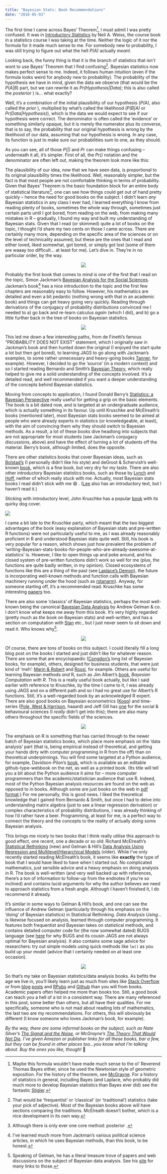 ```yaml
---
title: "Bayesian Stats: Book Recommendations"
date: "2016-05-03"
---
```



The first time I came across Bayes’ Theorem[^1], I must admit I was pretty confused. It was in [Introductory Statistics](https://www.amazon.com/Introductory-Statistics-9th-Neil-Weiss/dp/0321691229/ref=pd_cp_14_1?ie=UTF8&refRID=15HFJDGMBF49CXAD9W9S) by Neil A. Weiss, the course book in a statistics course I was taking at the time. Neither the logic of it nor the formula for it made much sense to me. For somebody new to probability, I was still trying to figure out what the hell _P(A)_ actually _meant_.

Looking back, the funny thing is that it is the branch of statistics that _isn’t_ wont to use Bayes’ Theorem that I find confusing[^2]. Bayesian statistics now makes perfect sense to me. Indeed, it follows human intuition (even if the formula looks weird for anybody new to probability). The probability of the hypothesis we have in mind, given the data we observe (that would be the $P(A|B)$ part, but we can rewrite it as _Pr(Hypothesis|Data)_; this is also called the _posterior_ ) is... what exactly?

Well, it’s a combination of the initial plausibility of our hypothesis (_P(A)_, also called the _prior_ ), multiplied by what’s called the likelihood (_P(B|A)_ or _Pr(Data|Hypothesis)_), which is the data we would expect to see if our hypothesis were correct. The denominator is often called the ‘evidence’ or something similarly opaque, but it is merely the numerator plus its converse, that is to say, the probability that our original hypothesis is wrong by the likelihood of our data, assuming that our hypothesis is wrong. In any case, its function is just to make sure our probabilities sum to one, as they should.

As you can see, all of those _P(|)_ and _Pr_ can make things confusing – underneath it all, it’s simpler. First of all, the _Pr()_ notation and the denominator are often left out, making the theorem look more like this:

<BlockMath math="\mathrm{posterior}\propto\mathrm{prior}\times\mathrm{likelihood}" />

The plausibility of our idea, now that we have seen data, is proportional to its original plausibility times the likelihood. Well, reasonably simpler, but the fact is that most people are not comfortable thinking in terms of probability. Given that Bayes’ Theorem is the basic foundation block for an entire body of statistical literature[^3], one can see how things could get out of hand pretty quickly – hence the need for good books on the subject. I didn’t learn _any_ Bayesian statistics in any class I ever had, I learned everything I know from reading plenty of books, sometimes the whole way through, sometimes just certain parts until I got bored, from reading on the web, from making many mistakes in R – gradually, I found my way and built my understanding of Bayesian stats. Given that I read (or skimmed) quite a lot of books on the topic, I thought I’d share my two cents on those I came across. There are certainly many more, depending on the specific area of the sciences or on the level of technicality assumed, but these are the ones that I read and either loved, liked somewhat, got bored, or simply got lost (some of them are waaay too difficult... at least for me). Let’s dive in. They’re in no particular order, by the way.

<p align="center">
  <img src="https://i.imgur.com/b0EkBG5.jpg?1" />
</p>

Probably the first book that comes to mind is one of the first that I read on the topic, Simon Jackman’s [Bayesian Analysis for the Social Sciences](https://onlinelibrary.wiley.com/book/10.1002/9780470686621). Jackman’s book[^4] has a nice introduction to the topic and the first few chapters are reasonably easy to follow. However, his mathematics are detailed and even a bit pedantic (nothing wrong with that in an academic book) and things can get heavy going very quickly. Reading through derivations of the conjugacy of probability distributions convinced me I needed to a) go back and re-learn calculus _again_ (which I did), and b) go a little further back in the tree of books on Bayesian statistics.

<p align="center">
  <img src="https://i.imgur.com/jpNFefC.png?1" />
</p>

This led me down a few interesting paths, from de Finetti’s famous “PROBABILITY DOES NOT EXIST” statement, which I originally saw in Jackman’s book and then hunted down the original (I enjoyed the start quite a lot but then got bored), to learning JAGS to go along with Jackman’s examples, to some rather unnecessary and heavy-going books [Tanner](https://link.springer.com/book/10.1007%2F978-1-4612-4024-2), for example). However, I decided to go the ‘source’ (in a modern context) and so I started reading Bernardo and Smith’s [Bayesian Theory](https://onlinelibrary.wiley.com/book/10.1002/9780470316870), which really helped to give me a solid understanding of the concepts involved. It’s a detailed read, and well recommended if you want a deeper understanding of the concepts behind Bayesian statistics.

Moving from concepts to application, I found Donald Berry’s [Statistics: a Bayesian Perspective](https://www.amazon.com/Statistics-Bayesian-Perspective-Donald-Berry/dp/0534234720) really useful for getting a grip on the basic elements. The book is a bit dated now, and is targeted at an undergraduate audience, which is actually something in its favour. Up until Kruschke and McElreath’s books (mentioned later), most Bayesian stats books seemed to be aimed at people who were already experts in statistics (or knowledgeable, at least), with the aim of convincing them why they should switch to Bayesian methods. As a result, a lot of these books dive headlong into subjects that are not appropriate for most students (see Jackman’s conjugacy discussions, above) and have the effect of turning a lot of students off the material. Berry’s book, although limited, does the opposite.

There are other statistics books that cover Bayesian ideas, such as [Bolstad’s](https://www.amazon.com/Introduction-Bayesian-Statistics-William-Bolstad/dp/0470141158) (I personally didn’t like his style) and deGroot & Schervish’s well-known [book](https://www.pearsonhighered.com/program/De-Groot-Probability-and-Statistics-4th-Edition/PGM146802.html), which is a fine book, but very dry for my taste. There are also other introductory Bayesian statistics books, such as those by [Lynch](https://www.springer.com/us/book/9780387712642) and [Hoff](http://www.springer.com/us/book/9780387922997), neither of which really stuck with me. Actually, most Bayesian stats books I read didn’t stick with me :smile: . ([Lee](https://www.amazon.com/Bayesian-Statistics-Introduction-Peter-Lee/dp/1118332571) also has an introductory text, but I haven’t read it.)

Sticking with introductory level, John Kruschke has a popular
[book](https://sites.google.com/site/doingbayesiandataanalysis/) with
its quirky dog cover.

![](images/kruschkeDogs.jpg)

I came a bit late to the Kruschke party, which meant that the two biggest advantages of the book (easy explanation of Bayesian stats and pre-written R functions) were not particularly useful to me, as I was already reasonably proficient in R and understood Bayesian stats quite well. Still, his book is very popular for a reason, which shows just how prevalent the problem of ‘writing-Bayesian-stats-books-for-people-who-are-already-awesome-at-statistics’ is. However, I like to open things up and poke around, and his closed system of pre-written functions didn’t work so well for me (plus, the functions are quite badly written, in my opinion). Closed ecosystems of functions like this are a thing of the past (see [Laplace’s Demon](https://cran.r-project.org/web/packages/LaplacesDemon/index.html)), the future is incorporating well-known methods and function calls with Bayesian machinery running under the hood (such as [rstanarm](https://cran.r-project.org/web/packages/rstanarm/vignettes/rstanarm.html)). Anyway, for someone starting off, it’s a recommended read. Kruschke has some interesting [papers](https://www.indiana.edu/~kruschke/BEST/BEST.pdf) too.

There are also some ‘classics’ of Bayesian statistics, perhaps the most well-known being the canonical [Bayesian Data Analysis](https://www.stat.columbia.edu/~gelman/book/) by Andrew Gelman & co. I don’t know what keeps me away from this book. It’s very highly regarded (pretty much as _the_ book on Bayesian stats) and well-written, and has a section on computation with [Stan](https://mc-stan.org/) etc., but I just never seem to sit down and read it. Who knows why[^5].

<p align="center">
  <img src="https://i.imgur.com/hfaZkl3.png?1" />
</p>

Of course, there are tons of books on this subject. I could literally fill a long blog post on the books I started and just didn’t like for whatever reason. There are some that are encyclopaedic ([Congdon’s](https://webspace.qmul.ac.uk/pcongdon/) long list of Bayesian books, for example), others, designed for business students, that were just kind of ‘meh’: [Marin & Robert](https://www.springer.com/us/book/9780387389837) and [Rossi](https://www.wiley.com/WileyCDA/WileyTitle/productCd-0470863676.html), for example. Others are useful for learning Bayesian methods _and_ R, such as Jim Albert’s [book](https://books.google.com.br/books/about/Bayesian_Computation_with_R.html?id=kVk_WHFfIrMC&redir_esc=y), _Bayesian Computation with R_. This is a really useful book actually, but like I said earlier with reference to Kruschke, by the time I came to it, I was already using JAGS and on a different path and so I had no great use for Albert’s R functions. Still, it’s a well-regarded book by an acknowledged R expert. There are also good books on Bayesian econometrics ([Koop](https://www.wiley.com/legacy/wileychi/koopbayesian/)) and time-series ([Pole, West & Harrison](https://books.google.com.br/books/about/Applied_Bayesian_Forecasting_and_Time_Se.html?id=LAcp-ZwnyxIC&redir_esc=y), haaard) and Jeff Gill has [one](https://www.crcpress.com/Bayesian-Methods-A-Social-and-Behavioral-Sciences-Approach-Third-Edition/Gill/9781439862483) for the social & behavioural sciences (I _really_ didn’t get into this); there are also many others throughout the specific fields of the sciences.

<p align="center">
  <img src="https://i.imgur.com/M7y9pgs.png?2" />
</p>

The emphasis on R is something that has carried through to the newer batch of Bayesian statistics books, which place more emphasis on the ‘data analysis’ part (that is, being empirical instead of theoretical, and getting your hands dirty with computer programming in R from the off) than on theoretical underpinnings. You will find some targeted at a Python audience, for example, Davidson-Pilon’s [book](https://camdavidsonpilon.github.io/Probabilistic-Programming-and-Bayesian-Methods-for-Hackers/), which is available as an editable github-type-webbook on the net, as well as a printed book. (Its title will tell you a bit about the Python audience it aims for – more computer programmers than the academic/statistician audience that use R. Indeed, most of the Python Bayesian analysis resources are found on the web as opposed to in books. Although some are just books on the web in [pdf format](https://www.greenteapress.com/thinkbayes/thinkbayes.pdf).) For me personally, this is good news. I liked the theoretical knowledge that I gained from Bernardo & Smith, but once I had to delve into understanding matrix algebra (just to see a linear regression derivation) or complex characteristics of probability distributions, I was already thinking of how I’d rather have a beer. Programming, at least for me, is a perfect way to connect the theory and the concepts to the reality of actually _doing_ some Bayesian analysis.

This brings me nicely to two books that I think really utilise this approach to good effect, one recent, one a decade or so old: Richard McElreath’s [Statistical Rethinking](https://xcelab.net/rm/statistical-rethinking/) (new) and Gelman & Hill’s [Data Analysis Using Regression and Multilevel/Hierarchical Models](https://www.stat.columbia.edu/~gelman/arm/) (older). While I’ve only recently started reading McElreath’s book, it seems like **exactly** the type of book that I would have liked to have when I started out. No complicated mathematics, just sensible advice and a heavy emphasis on doing analysis in R. The book is well-written (and very well backed up with references, there’s a ton of information to follow-up from the endnotes if you’re so inclined) and contains lucid arguments for why the author believes we need to approach statistics from a fresh angle. Although I haven’t finished it, I do recommend it already.

It’s similar in some ways to Gelman & Hill’s book, and one can see the influence of Andrew Gelman (particularly through his emphasis on the ‘doing’ of Bayesian statistics) in Statistical Rethinking. _Data Analysis Using…_ is likewise focused on analysis, learned through computer programming. It features both frequentist and Bayesian takes on statistical methods, and contains detailed computer code for (the now somewhat dated) BUGS language (see [here](https://robertmylesmcdonnell.com/stan-or-jags-for-bayesian-ideal-point-irt) for why BUGS and its cousin JAGS are not always optimal for Bayesian analysis). It also contains some sage advice for researchers: try out simple models using quick methods like `lm()` as you build up your model (advice that I certainly needed on at least one occasion).

<p align="center">
  <img src="https://i.imgur.com/oH57M4t.png?1" />
</p>

So that’s my take on Bayesian statistics/data analysis books. As befits the age we live in, you’ll likely learn just as much from sites like [Stack Overflow](https://stackoverflow.com/search?q=Bayesian+) or from [blog](https://darrenjw.wordpress.com/2012/11/20/getting-started-with-bayesian-variable-selection-using-jags-and-rjags/) [posts](https://twiecki.github.io/blog/2015/11/10/mcmc-sampling/) and [RPubs](https://rpubs.com/corey_sparks/30893) and [Github](https://github.com/robertmyles/bayesian-ideal-point-irt-models) than you will from books. Academic papers often helped me more than books too. Still, a good book can teach you a hell of a lot in a consistent way. There are many referenced in this post, some better than others, but all have their qualities. For me specifically, someone who is not mad about reading lots of mathematics, the last two are my recommendations. For others, this will obviously be different (I know someone who loves Jackman’s book, for example).

_By the way, there are some informal books on the subject, such as Nate Silver’s [The Signal and the Noise](https://www.penguinrandomhouse.com/books/305826/the-signal-and-the-noise-by-nate-silver/9780143125082/), or McGrayne’s [The Theory That Would Not Die](https://www.amazon.ca/Theory-That-Would-Not-Die/dp/0300169698/181-0429523-7916830?ie=UTF8&tag=vglnk-ca-c250-20). I’ve given Amazon or publisher links for all these books, bar a few, but they can be found in other places too…you know what I’m talking about. Buy the ones you like, though!_ 👮

[^1]: Maybe this formula wouldn’t have made much sense to the ol’ Reverend Thomas Bayes either, since he used the Newtonian style of geometric exposition. For the history of the theorem, see [McGrayne](https://www.amazon.ca/Theory-That-Would-Not-Die/dp/0300169698/181-0429523-7916830?ie=UTF8&tag=vglnk-ca-c250-20). For a history of statistics in general, including Bayes (and Laplace, who probably did much more to develop Bayesian statistics than Bayes ever did) see the fantastic [Stigler](https://www.hup.harvard.edu/catalog.php?isbn=9780674403413).
[^2]: That would be ‘frequentist’ or ‘classical’ (or ‘traditional’) statistics (take your pick of adjective). Most of the Bayesian books above will have sections comparing the traditions. McElreath doesn’t bother, which is a nice development in its own way.
[^3]: Although there is only ever one core method: posterior <InlineMath math="\propto \mathrm{prior}\times\mathrm{likehood}"/>.
[^4]: I’ve learned much more from Jackman’s various political science articles, in which he uses Bayesian methods, than this book, to be honest.
[^5]: Speaking of Gelman, he has a literal treasure trove of papers and web discussions on the subject of Bayesian data analysis. See his [site](https://andrewgelman.com/) for many links to those.
